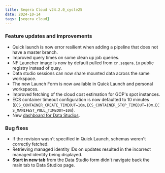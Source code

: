 ```yaml
---
title: Seqera Cloud v24.2.0_cycle25
date: 2024-10-14
tags: [seqera cloud]
---
```


### Feature updates and improvements

- Quick launch is now error resilient when adding a pipeline that does not have a master branch.
- Improved query times on some clean up job queries.
- NF Launcher image is now by default pulled from `cr.seqera.io` public registry instead of quay.
- Data studio sessions can now share mounted data across the same workspace.
- The new Launch Form is now available in Quick Launch and personal workspaces.
- Improved fetching of the cloud cost estimation for GCP's spot instances.
- ECS container timeout configuration is now defaulted to 10 minutes (`ECS_CONTAINER_CREATE_TIMEOUT=10m,ECS_CONTAINER_STOP_TIMEOUT=10m,ECS_MANIFEST_PULL_TIMEOUT=10m`).
- New [dashboard for Data Studios](https://docs.seqera.io/platform/latest/monitoring/dashboard#data-studios).

### Bug fixes

- If the revision wasn't specified in Quick Launch, schemas weren't correctly fetched.
- Retrieving managed identity IDs on updates resulted in the incorrect managed identity being displayed.
- **Start in new tab** from the Data Studio form didn't navigate back the main tab to Data Studios page.
